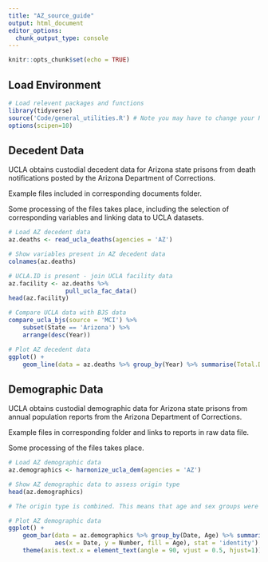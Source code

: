 ```yaml
---
title: "AZ_source_guide"
output: html_document
editor_options: 
  chunk_output_type: console
---
```


```r
knitr::opts_chunk$set(echo = TRUE)
```

## Load Environment

```r
# Load relevent packages and functions
library(tidyverse)
source('Code/general_utilities.R') # Note you may have to change your Rmarkdown option for evaluate chunks to project instead of document
options(scipen=10)
```

## Decedent Data

UCLA obtains custodial decedent data for Arizona state prisons from death notifications posted by the Arizona Department of Corrections.

Example files included in corresponding documents folder.

Some processing of the files takes place, including the selection of corresponding variables and linking data to UCLA datasets. 

```r
# Load AZ decedent data
az.deaths <- read_ucla_deaths(agencies = 'AZ')

# Show variables present in AZ decedent data
colnames(az.deaths)

# UCLA.ID is present - join UCLA facility data
az.facility <- az.deaths %>%
                pull_ucla_fac_data()
head(az.facility)

# Compare UCLA data with BJS data
compare_ucla_bjs(source = 'MCI') %>%
    subset(State == 'Arizona') %>%
    arrange(desc(Year))

# Plot AZ decedent data 
ggplot() +
    geom_line(data = az.deaths %>% group_by(Year) %>% summarise(Total.Deaths = n()),aes(x = Year, y = Total.Deaths))

```


## Demographic Data

UCLA obtains custodial demographic data for Arizona state prisons from annual population reports from the Arizona Department of Corrections.

Example files in corresponding folder and links to reports in raw data file.

Some processing of the files takes place. 

```r
# Load AZ demographic data
az.demographics <- harmonize_ucla_dem(agencies = 'AZ')

# Show AZ demographic data to assess origin type
head(az.demographics)

# The origin type is combined. This means that age and sex groups were aggregated and reported together.   

# Plot AZ demographic data 
ggplot() +
    geom_bar(data = az.demographics %>% group_by(Date, Age) %>% summarise(Number = sum(Number, na.rm = TRUE)),
             aes(x = Date, y = Number, fill = Age), stat = 'identity') +
    theme(axis.text.x = element_text(angle = 90, vjust = 0.5, hjust=1)) # To see dates on x axis



```
